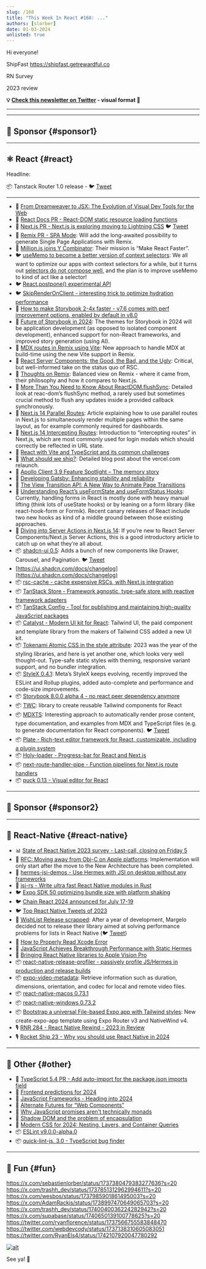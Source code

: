 ```yaml
---
slug: /168
title: "This Week In React #168: ..."
authors: [slorber]
date: 01-03-2024
unlisted: true
---
```


Hi everyone!

ShipFast https://shipfast.getrewardful.co

RN Survey

2023 review

<!-- truncate -->

**💡 [Check this newsletter on Twitter](https://slo.im/thread) - visual format 🎨**

---


<Support />

---

## 💸 Sponsor {#sponsor1}

<Todo />

---

## ⚛️ React {#react}

Headline:

📦 Tanstack Router 1.0 release - 🐦 [Tweet](https://twitter.com/tannerlinsley/status/1738709130213560497)

---

- 💸 [From Dreamweaver to JSX: The Evolution of Visual Dev Tools for the Web](https://mightymeld.com/blog/browser-dev-tools-understand-code?utm_source=thisweekinreact&utm_medium=newsletter&utm_campaign=link1)
- 👀 [React Docs PR - React-DOM static resource loading functions](https://github.com/reactjs/react.dev/pull/6459)
- 👀 [Next.js PR - Next.js is exploring moving to Lightning CSS](https://github.com/vercel/next.js/pull/58712) 🐦 [Tweet](https://twitter.com/leeerob/status/1740124461683409042)
- 👀 [Remix PR - SPA Mode](https://github.com/remix-run/remix/pull/8338): Will add the long-awaited possibility to generate Single Page Applications with Remix.
- 👀 [Million.js joins Y Combinator](https://twitter.com/aidenybai/status/1737929698221682789): Their mission is “Make React Faster”.
- 🐦 [useMemo to become a better version of context selectors](https://twitter.com/sebastienlorber/status/1741218919732429108): We all want to optimize our apps with context selectors for a while, but it turns out [selectors do not compose well](https://twitter.com/dan_abramov2/status/1741200483862151663), and the plan is to improve useMemo to kind of act like a selector!
- 🐦 [React.postpone() experimental API](https://twitter.com/sebastienlorber/status/1741180119975182770)
- 🐦 [SkipRenderOnClient - interesting trick to optimize hydration performance](https://twitter.com/sebastienlorber/status/1742528219318738955)
- 📜 [How to make Storybook 2-4x faster - v7.6 comes with perf improvement options, enabled by default in v8.0](https://storybook.js.org/blog/optimize-storybook-7-6/)
- 📜 [Future of Storybook in 2024](https://storybook.js.org/blog/future-of-storybook-2024/): The themes for Storybook in 2024 will be application development (as opposed to isolated component development), enhanced support for non-React frameworks, and improved story generation (using AI).
- 📜 [MDX routes in Remix using Vite](https://remix-blog-mdx.fly.dev/): New approach to handle MDX at build-time using the new Vite support in Remix.
- 📜 [React Server Components: the Good, the Bad, and the Ugly](https://www.mayank.co/blog/react-server-components/): Critical, but well-informed take on the status quo of RSC.
- 📜 [Thoughts on Remix](https://www.viget.com/articles/thoughts-on-remix/): Balanced view on Remix - where it came from, their philosophy and how it compares to Next.js.
- 📜 [More Than You Need to Know About ReactDOM.­flushSync](https://julesblom.com/writing/flushsync): Detailed look at reac-dom’s flushSync method, a rarely used but sometimes crucial method to flush any updates inside a provided callback synchronously.
- 📜 [Next.js 14 Parallel Routes](https://www.builder.io/blog/nextjs-14-parallel-routes): Article explaining how to use parallel routes in Next.js to simultaneously render multiple pages within the same layout, as for example commonly required for dashboards.
- 📜 [Next.js 14 Intercepting Routes](https://www.builder.io/blog/nextjs-14-intercepting-routes): Introduction to “intercepting routes” in Next.js, which are most commonly used for login modals which should correctly be reflected in URL state.
- 📜 [React with Vite and TypeScript and its common challenges](https://wanago.io/2023/12/25/react-vite-typescript/)
- 📜 [What should we ship?](https://rauno.me/craft/vercel): Detailed blog post about the vercel.com relaunch.
- 📜 [Apollo Client 3.9 Feature Spotlight – The memory story](https://www.apollographql.com/blog/apollo-3-9-beta-feature-spotlight-the-memory-story)
- 📜 [Developing Gatsby: Enhancing stability and reliability](https://www.netlify.com/blog/developing-gatsby-enhancing-stability-and-reliability/)
- 📜 [The View Transition API: A New Way to Animate Page Transitions](https://marmelab.com/blog/2023/12/21/view-transitions.html)
- 📜 [Understanding React’s useFormState and useFormStatus Hooks](https://blog.logrocket.com/understanding-react-useformstate-useformstatus-hooks/): Currently, handling forms in React is mostly done with heavy manual lifting (think lots of useState hooks) or by leaning on a form library (like react-hook-form or Formik). Recent canary releases of React include two new hooks as kind of a middle ground between those existing approaches.
- 📜 [Diving into Server Actions in Next.js 14](https://blog.logrocket.com/diving-into-server-actions-next-js-14/): If you’re new to React Server Components/Next.js Server Actions, this is a good introductory article to catch up on what they’re all about.
- 📦 [shadcn-ui 0.5](https://github.com/shadcn-ui/ui/releases/tag/shadcn-ui%400.5.0): Adds a bunch of new components like Drawer, Carousel, and Pagination. 🐦 [Tweet](https://twitter.com/shadcn/status/1738283281424982488)
- [https://ui.shadcn.com/docs/changelog](https://ui.shadcn.com/docs/changelog)
- 📦 [rsc-cache - cache expensive RSCs, with Next.js integration](https://github.com/fredkiss3/rsc-cache)
- 📦 [TanStack Store - Framework agnostic, type-safe store with reactive framework adapters](https://tanstack.com/store/latest)
- 📦 [TanStack Config - Tool for publishing and maintaining high-quality JavaScript packages](https://github.com/TanStack/config)
- 📦 [Catalyst - Modern UI kit for React](https://tailwindcss.com/blog/introducing-catalyst): Tailwind UI, the paid component and template library from the makers of Tailwind CSS added a new UI kit.
- 📦 [Tokenami Atomic CSS in the style attribute](https://github.com/tokenami/tokenami): 2023 was the year of the styling libraries, and here is yet another one, which looks very well thought-out. Type-safe static styles with theming, responsive variant support, and no bundler integration.
- 📦 [StyleX 0.4.1](https://stylexjs.com/blog/v0.4.1): Meta’s StyleX keeps evolving, recently improved the ESLint and Rollup plugins, added auto-complete and performance and code-size improvements.
- 📦 [Storybook 8.0.0 alpha 4 - no react peer dependency anymore](https://github.com/storybookjs/storybook/releases/tag/v8.0.0-alpha.4)
- 📦 [TWC](https://react-twc.vercel.app/): library to create reusable Tailwind components for React
- 📦 [MDXTS](https://www.mdxts.dev/): Interesting approach to automatically render prose content, type documentation, and examples from MDX and TypeScript files (e.g. to generate documentation for React components). 🐦 [Tweet](https://twitter.com/souporserious/status/1738878942260699231)
- 📦 [Plate - Rich-text editor framework for React, customizable, including a plugin system](https://platejs.org/)
- 📦 [Holy-loader - Progress-bar for React and Next.js](https://github.com/tomcru/holy-loader)
- 📦 [next-route-handler-pipe - Function pipelines for Next.js route handlers](https://github.com/KolbySisk/next-route-handler-pipe)
- 📦 [puck 0.13 - Visual editor for React](https://github.com/measuredco/puck)

<SubscribeFormEmbed placement="middle" />

---

## 💸 Sponsor {#sponsor2}

<Todo />

---

## 📱 React-Native {#react-native}

- 📊 [State of React Native 2023 survey - Last-call, closing on Friday 5](https://stateofreactnative.com/)
- 👀 [RFC: Moving away from Obj-C on Apple platforms](https://github.com/react-native-community/discussions-and-proposals/pull/747): Implementation will only start after the move to the New Architecture has been completed.
- 👀 [hermes-jsi-demos - Use Hermes with JSI on desktop without any frameworks](https://github.com/tmikov/hermes-jsi-demos)
- 👀 [jsi-rs - Write ultra fast React Native modules in Rust](https://github.com/laptou/jsi-rs/)
- 🐦 [Expo SDK 50 optimizing bundle size with platform shaking](https://x.com/Baconbrix/status/1740487401414275120)
- 🐦 [Chain React 2024 announced for July 17-19](https://x.com/ChainReactConf/status/1737578373415928100)
- 🐦 [Top React Native Tweets of 2023](https://x.com/infinite_red/status/1737890233201623526)
- 📜 [WishList Release scrapped](https://margelo.notion.site/WishList-Summit-b20c24d1f0da4889a0513dfa929be5ed): After a year of development, Margelo decided not to release their library aimed at solving performance problems for lists in React Native (🐦 [Tweet](https://x.com/margelo_io/status/1737808611101888601))
- 📜 [How to Properly Read Xcode Error](https://levelup.gitconnected.com/how-to-properly-read-xcode-error-7b979692333d)
- 📜 [JavaScript Achieves Breakthrough Performance with Static Hermes](https://medium.com/@elves.silva.vieira/javascript-achieves-breakthrough-performance-with-static-hermes-6286b0ac8ef7)
- 📜 [Bringing React Native libraries to Apple Vision Pro](https://www.oskarkwasniewski.dev/blog/bringing-react-native-libraries-to-apple-vision-pro)
- 📦 [react-native-release-profiler - passively profile JS/Hermes in production and release builds](https://github.com/margelo/react-native-release-profiler)
- 📦 [expo-video-metadata](https://github.com/hirbod/expo-video-metadata): Retrieve information such as duration, dimensions, orientation, and codec for local and remote video files.
- 📦 [react-native-macos 0.73.1](https://www.npmjs.com/package/react-native-macos/v/0.73.1)
- 📦 [react-native-windows 0.73.2](https://github.com/microsoft/react-native-windows/releases/tag/react-native-windows_v0.73.2)
- 📦 [Bootstrap a universal File-based Expo app with Tailwind styles](https://github.com/expo/examples/tree/master/with-router-tailwind): New create-expo-app template using Expo Router v3 and NativeWind v4.
- 🎙️ [RNR 284 - React Native Rewind - 2023 in Review](https://reactnativeradio.com/episodes/rnr-284-react-native-rewind-2023-in-review)
- 🎙️ [Rocket Ship 23 - Why you should use React Native in 2024](https://podcast.galaxies.dev/episodes/023-why-you-should-use-react-native-in-2024)

---

## 🔀 Other {#other}

- 👀 [TypeScript 5.4 PR - Add auto-import for the package.json imports field](https://github.com/microsoft/TypeScript/pull/55015)
- 📜 [Frontend predictions for 2024](https://buttondown.email/whatever_jamie/archive/frontend-predictions-for-2024/)
- 📜 [JavaScript Frameworks - Heading into 2024](https://dev.to/this-is-learning/javascript-frameworks-heading-into-2024-i3l)
- 📜 [Alternate Futures for “Web Components”](https://blog.carlana.net/post/2023/web-component-alternative-futures/)
- 📜 [Why JavaScript promises aren't technically monads](https://rybicki.io/blog/2023/12/23/promises-arent-monads.html)
- 📜 [Shadow DOM and the problem of encapsulation](https://nolanlawson.com/2023/12/30/shadow-dom-and-the-problem-of-encapsulation/)
- 📜 [Modern CSS for 2024: Nesting, Layers, and Container Queries](https://www.builder.io/blog/css-2024-nesting-layers-container-queries)
- 📦 [ESLint v9.0.0-alpha.0](https://eslint.org/blog/2023/12/eslint-v9.0.0-alpha.0-released/)
- 📦 [quick-lint-js. 3.0 - TypeScript bug finder](https://quick-lint-js.com/blog/version-3.0/)

---

## 🤭 Fun {#fun}

https://x.com/sebastienlorber/status/1737380479383277636?s=20
https://x.com/trashh_dev/status/1737851312962994611?s=20
https://x.com/wesbos/status/1737985901861495003?s=20
https://x.com/AdamRackis/status/1738997470649065703?s=20
https://x.com/trashh_dev/status/1740040036224282942?s=20
https://x.com/supabase/status/1740650139100778625?s=20
https://twitter.com/ryanflorence/status/1737566755583848470
https://twitter.com/webdevcody/status/1737138310605083051
https://twitter.com/RyanEls4/status/1742107920047780292

[![alt](/emails/issues/122/meme.jpg)](https://twitter.com/TODOTODOTODOTODOTODOTODOTODOTODOTODOTODO)

See ya! 👋
